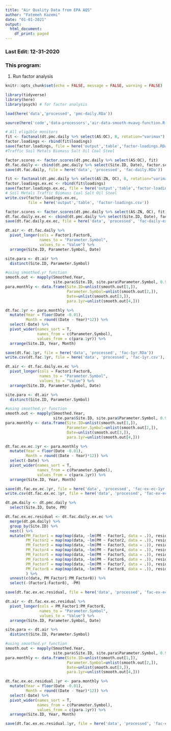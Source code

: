 ```yaml
---
title: "Air Quality Data from EPA AQS"
author: "Fatemeh Kazemi"
date: "01-01-2021"
output:
  html_document:
    df_print: paged
---
```


### Last Edit: 12-31-2020

### This program:
  (1) Run factor analysis

```r
knitr::opts_chunk$set(echo = FALSE, message = FALSE, warning = FALSE)
```

```r
library(tidyverse)
library(here)
library(psych) # for factor analysis
```

```r
load(here('data','processed', 'pmc-daily.RDa'))
```

```r
source(here('code','data-processors','air-data-smooth-mvavg-function.R'))
```

```r
# All eligible monitors
fit <- factanal(dt.pmc.daily %>% select(AS:OC), 8, rotation="varimax")
factor.loadings <- rbind(fit$loadings)
save(factor.loadings, file = here('output','table','factor-loadings.RDa'))
#Traffic Soil Metals Biomass Salt Oil Coal Steel

factor.scores <- factor.scores(dt.pmc.daily %>% select(AS:OC), fit)
dt.fac.daily <- cbind(dt.pmc.daily %>% select(Site.ID, Date), factor.scores$scores) 
save(dt.fac.daily, file = here('data', 'processed', 'fac-daily.RDa'))
```

```r
fit <- factanal(dt.pmc.daily %>% select(AS:ZN, OC), 8, rotation="varimax")
factor.loadings.ex.ec <- rbind(fit$loadings)
save(factor.loadings.ex.ec, file = here('output','table','factor-loadings-ex-ec.RDa'))
# Soil Metals Traffic Biomass Coal Salt Oil Steel
write.csv(factor.loadings.ex.ec,
          file = here('output','table', 'factor-loadings.csv'))

factor.scores <- factor.scores(dt.pmc.daily %>% select(AS:ZN, OC), fit)
dt.fac.daily.ex.ec <- cbind(dt.pmc.daily %>% select(Site.ID, Date), factor.scores$scores)
save(dt.fac.daily.ex.ec, file = here('data', 'processed', 'fac-daily-ex-ec.RDa'))
```

```r
dt.air <- dt.fac.daily %>% 
  pivot_longer(cols = Factor1:Factor8,
               names_to = "Parameter.Symbol",
               values_to = "Value") %>% 
  arrange(Site.ID, Parameter.Symbol, Date)

site.para <- dt.air %>% 
  distinct(Site.ID, Parameter.Symbol)

#using smoothed.yr function
smooth.out <- mapply(Smoothed.Year, 
                     site.para$Site.ID, site.para$Parameter.Symbol, 0.99, 350)
para.monthly <- data.frame(Site.ID=unlist(smooth.out[1,]),
                           Parameter.Symbol=unlist(smooth.out[2,]),
                           Date=unlist(smooth.out[3,]), 
                           para.1yr=unlist(smooth.out[4,]))

dt.fac.1yr <- para.monthly %>% 
  mutate(Year = floor(Date -0.01),
         Month = round((Date - Year)*12)) %>% 
  select(-Date) %>% 
  pivot_wider(names_sort = T,
              names_from = c(Parameter.Symbol),
              values_from = c(para.1yr)) %>% 
  arrange(Site.ID, Year, Month)

save(dt.fac.1yr, file = here('data', 'processed', 'fac-1yr.RDa'))
write.csv(dt.fac.1yr, file = here('data', 'processed', 'fac-1yr.csv'), row.names = F)
```

```r
dt.air <- dt.fac.daily.ex.ec %>% 
  pivot_longer(cols = Factor1:Factor8,
               names_to = "Parameter.Symbol",
               values_to = "Value") %>% 
  arrange(Site.ID, Parameter.Symbol, Date)

site.para <- dt.air %>% 
  distinct(Site.ID, Parameter.Symbol)

#using smoothed.yr function
smooth.out <- mapply(Smoothed.Year, 
                     site.para$Site.ID, site.para$Parameter.Symbol, 0.99, 350)
para.monthly <- data.frame(Site.ID=unlist(smooth.out[1,]),
                           Parameter.Symbol=unlist(smooth.out[2,]),
                           Date=unlist(smooth.out[3,]), 
                           para.1yr=unlist(smooth.out[4,]))

dt.fac.ex.ec.1yr <- para.monthly %>% 
  mutate(Year = floor(Date -0.01),
         Month = round((Date - Year)*12)) %>% 
  select(-Date) %>% 
  pivot_wider(names_sort = T,
              names_from = c(Parameter.Symbol),
              values_from = c(para.1yr)) %>% 
  arrange(Site.ID, Year, Month)

save(dt.fac.ex.ec.1yr, file = here('data', 'processed', 'fac-ex-ec-1yr.RDa'))
write.csv(dt.fac.ex.ec.1yr, file = here('data', 'processed', 'fac-ex-ec-1yr.csv'), row.names = F)
```

```r
dt.pm.daily <- dt.pmc.daily %>% 
  select(Site.ID, Date, PM)

dt.fac.ex.ec.residual <- dt.fac.daily.ex.ec %>% 
  merge(dt.pm.daily) %>% 
  group_by(Site.ID) %>% 
  nest() %>% 
  mutate(PM_Factor1 = map(map(data, ~lm(PM ~ Factor1, data = .)), residuals),
         PM_Factor2 = map(map(data, ~lm(PM ~ Factor2, data = .)), residuals),
         PM_Factor3 = map(map(data, ~lm(PM ~ Factor3, data = .)), residuals),
         PM_Factor4 = map(map(data, ~lm(PM ~ Factor4, data = .)), residuals),
         PM_Factor5 = map(map(data, ~lm(PM ~ Factor5, data = .)), residuals),
         PM_Factor6 = map(map(data, ~lm(PM ~ Factor6, data = .)), residuals),
         PM_Factor7 = map(map(data, ~lm(PM ~ Factor7, data = .)), residuals),
         PM_Factor8 = map(map(data, ~lm(PM ~ Factor8, data = .)), residuals)
         ) %>% 
  unnest(c(data, PM_Factor1:PM_Factor8)) %>% 
  select(-(Factor1:Factor8), -PM)

save(dt.fac.ex.ec.residual, file = here('data', 'processed', 'fac-ex-ec-residual.RDa'))
```

```r
dt.air <- dt.fac.ex.ec.residual %>% 
  pivot_longer(cols = PM_Factor1:PM_Factor8,
               names_to = "Parameter.Symbol",
               values_to = "Value") %>% 
  arrange(Site.ID, Parameter.Symbol, Date)

site.para <- dt.air %>% 
  distinct(Site.ID, Parameter.Symbol)

#using smoothed.yr function
smooth.out <- mapply(Smoothed.Year, 
                     site.para$Site.ID, site.para$Parameter.Symbol, 0.99, 350)
para.monthly <- data.frame(Site.ID=unlist(smooth.out[1,]),
                           Parameter.Symbol=unlist(smooth.out[2,]),
                           Date=unlist(smooth.out[3,]), 
                           para.1yr=unlist(smooth.out[4,]))

dt.fac.ex.ec.residual.1yr <- para.monthly %>% 
  mutate(Year = floor(Date -0.01),
         Month = round((Date - Year)*12)) %>% 
  select(-Date) %>% 
  pivot_wider(names_sort = T,
              names_from = c(Parameter.Symbol),
              values_from = c(para.1yr)) %>% 
  arrange(Site.ID, Year, Month)

save(dt.fac.ex.ec.residual.1yr, file = here('data', 'processed', 'fac-ex-ec-residual-1yr.RDa'))

```
